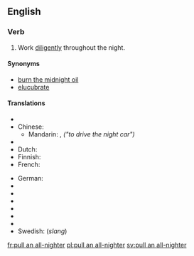 ==English==

===Verb===
{{en-verb|inf=[[pull]] [[an]] [[all-nighter]]|pulls an all-nighter|pulling an all-nighter|pulled an all-nighter}}

# {{context|idiom|informal}} Work [[diligently]] throughout the night.

====Synonyms====
* [[burn the midnight oil]]
* [[elucubrate]]

====Translations====
{{trans-top|work throughout the night}}
* {{trreq|Arabic}}
* Chinese:
** Mandarin: {{t-|cmn|開夜車|sc=Hani}}, {{t-|cmn|开夜车|tr=kāi yèchē|sc=Hani}} ''("to drive the night car")''
* {{trreq|Czech}}
* Dutch: {{t|nl|'t nachtje doordoen|m}}
* Finnish: {{t-|fi|valvoa yötä myöten}}
* French: {{t|fr|passer une nuit blanche à travailler}}
{{trans-mid}}
* German: {{qualifier|literally "to work all night"}} {{t|de|die ganze Nacht arbeiten}}
* {{trreq|Hungarian}}
* {{trreq|Italian}}
* {{trreq|Japanese}}
* {{trreq|Portuguese}}
* {{trreq|Russian}}
* {{trreq|Spanish}}
* Swedish: {{t+|sv|dygna}} (''slang'')
{{trans-bottom}}

[[fr:pull an all-nighter]]
[[pl:pull an all-nighter]]
[[sv:pull an all-nighter]]